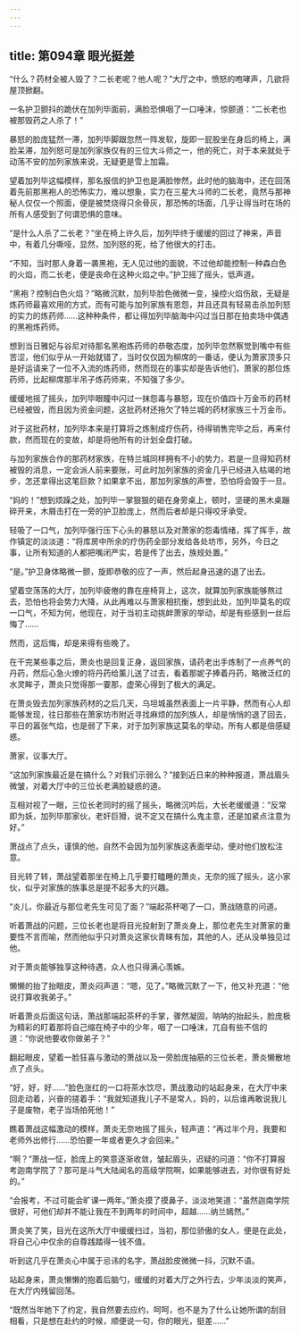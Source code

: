 ```yaml
---
---
---
```

title: 第094章 眼光挺差
---



“什么？药材全被人毁了？二长老呢？他人呢？”大厅之中，愤怒的咆哮声，几欲将屋顶掀翻。

一名护卫颤抖的跪伏在加列毕面前，满脸恐惧咽了一口唾沫，惊颤道：“二长老也被那毁药之人杀了！”

暴怒的脸庞猛然一滞，加列毕脚跟忽然一阵发软，旋即一屁股坐在身后的椅上，满脸呆滞，加列怒可是加列家族仅有的三位大斗师之一，他的死亡，对于本来就处于动荡不安的加列家族来说，无疑更是雪上加霜。

望着加列毕这幅模样，那名报信的护卫也是满脸惨然，此时他的脑海中，还在回荡着先前那黑袍人的恐怖实力，难以想象，实力在三星大斗师的二长老，竟然与那神秘人仅仅一个照面，便是被焚烧得只余骨灰，那恐怖的场面，几乎让得当时在场的所有人感受到了何谓恐惧的意味。

“是什么人杀了二长老？”坐在椅上许久后，加列毕终于缓缓的回过了神来，声音中，有着几分嘶哑，显然，加列怒的死，给了他很大的打击。

“不知，当时那人身着一袭黑袍，无人见过他的面貌，不过他却能控制一种森白色的火焰，而二长老，便是丧命在这种火焰之中。”护卫摇了摇头，低声道。

“黑袍？控制白色火焰？”略微沉默，加列毕脸色微微一变，操控火焰伤敌，无疑是炼药师最喜欢用的方式，而有可能与加列家族有恩怨，并且还具有轻易击杀加列怒的实力的炼药师……这种种条件，都让得加列毕脑海中闪过当日那在拍卖场中偶遇的黑袍炼药师。

想到当日雅妃与谷尼对待那名黑袍炼药师的恭敬态度，加列毕忽然察觉到嘴中有些苦涩，他们似乎从一开始就错了，当时仅仅因为柳席的一番话，便认为萧家顶多只是好运请来了一位不入流的炼药师，然而现在的事实却是告诉他们，萧家的那位炼药师，比起柳席那半吊子炼药师来，不知强了多少。

缓缓地摇了摇头，加列毕眼瞳中闪过一抹怨毒与暴怒，现在价值四十万金币的药材已经被毁，而且因为资金问题，这批药材还拖欠了特兰城的药材家族三十万金币。

对于这批药材，加列毕本来是打算将之炼制成疗伤药，待得销售完毕之后，再来付款，然而现在的变故，却是将他所有的计划全盘打破。

与加列家族合作的那药材家族，在特兰城同样拥有不小的势力，若是一旦得知药材被毁的消息，一定会派人前来要账，可此时加列家族的资金几乎已经进入枯竭的地步，怎还拿得出这笔巨款？如果拿不出，那加列家族的声誉，恐怕将会毁于一旦。

“妈的！”想到烦躁之处，加列毕一掌狠狠的砸在身旁桌上，顿时，坚硬的黑木桌蹦碎开来，木屑击打在一旁的护卫脸庞上，然而后者却是只得咬牙承受。

轻吸了一口气，加列毕强行压下心头的暴怒以及对萧家的怨毒情绪，挥了挥手，故作镇定的淡淡道：“将库房中所余的疗伤药全部分发给各处坊市，另外，今日之事，让所有知道的人都把嘴闭严实，若是传了出去，族规处置。”

“是。”护卫身体略微一颤，旋即恭敬的应了一声，然后起身迅速的退了出去。

望着空荡荡的大厅，加列毕疲倦的靠在座椅背上，这次，就算加列家族能够熬过去，恐怕也将会势力大降，从此再难以与萧家相抗衡，想到此处，加列毕莫名的叹一口气，不知为何，他现在，对于当初主动挑衅萧家的举动，却是有些感到一丝后悔了……

然而，这后悔，却是来得有些晚了。

在干完某些事之后，萧炎也是回复正身，返回家族，请药老出手炼制了一点养气的丹药，然后心急火燎的将丹药给薰儿送了过去，看着那妮子捧着丹药，略微泛红的水灵眸子，萧炎只觉得那一霎那，虚荣心得到了极大的满足。

在萧炎毁去加列家族药材的之后几天，乌坦城虽然表面上一片平静，然而有心人却能够发现，往日那些在萧家坊市附近寻找麻烦的加列族人，却是悄悄的退了回去，平日的嚣张气焰，也是弱了下来，对于加列家族这莫名的举动，所有人都是倍感疑惑。

萧家，议事大厅。

“这加列家族最近是在搞什么？对我们示弱么？”接到近日来的种种报道，萧战眉头微皱，对着大厅中的三位长老满脸疑惑的道。

互相对视了一眼，三位长老同时的摇了摇头，略微沉吟后，大长老缓缓道：“反常即为妖，加列毕那家伙，老奸巨猾，说不定又在搞什么鬼主意，还是加紧点注意为好。”

萧战点了点头，谨慎的他，自然不会因为加列家族这表面举动，便对他们放松注意。

目光转了转，萧战望着那坐在椅上几乎要打瞌睡的萧炎，无奈的摇了摇头，这小家伙，似乎对家族的族事总是提不起多大的兴趣。

“炎儿，你最近与那位老先生可见了面？”端起茶杯喝了一口，萧战随意的问道。

听着萧战的问题，三位长老也是将目光投射到了萧炎身上，那位老先生对萧家的重要性不言而喻，然而他似乎只对萧炎这家伙青睐有加，其他的人，还从没单独见过他。

对于萧炎能够独享这种待遇，众人也只得满心羡嫉。

懒懒的抬了抬眼皮，萧炎闷声道：“嗯，见了。”略微沉默了一下，他又补充道：“他说打算收我弟子。”

听着萧炎后面这句话，萧战那端起茶杯的手掌，骤然凝固，呐呐的抬起头，脸庞极为精彩的盯着那将自己缩在椅子中的少年，咽了一口唾沫，兀自有些不信的道：“你说他要收你做弟子？”

翻起眼皮，望着一脸狂喜与激动的萧战以及一旁脸庞抽筋的三位长老，萧炎懒散地点了点头。

“好，好，好……”脸色涨红的一口将茶水饮尽，萧战激动的站起身来，在大厅中来回走动着，兴奋的搓着手：“我就知道我儿子不是常人，妈的，以后谁再敢说我儿子是废物，老子当场拍死他！”

瞧着萧战这幅激动的模样，萧炎无奈地摇了摇头，轻声道：“再过半个月，我要和老师外出修行……恐怕要一年或者更久才会回来。”

“啊？”萧战一怔，脸庞上的笑意逐渐收敛，皱起眉头，迟疑的问道：“你不打算报考迦南学院了？那可是斗气大陆闻名的高级学院啊，如果能够进去，对你很有好处的。”

“会报考，不过可能会旷课一两年。”萧炎摸了摸鼻子，淡淡地笑道：“虽然迦南学院很好，可他们却并不能让我在不到两年的时间中，超越……纳兰嫣然。”

萧炎笑了笑，目光在这所大厅中缓缓扫过，当初，那位骄傲的女人，便是在此处，将自己心中仅余的自尊践踏得一钱不值。

听到这几乎在萧炎心中属于忌讳的名字，萧战脸皮微微一抖，沉默不语。

站起身来，萧炎懒懒的抱着后脑勺，缓缓的对着大厅之外行去，少年淡淡的笑声，在大厅内残留回荡。

“既然当年她下了约定，我自然要去应约，呵呵，也不是为了什么让她所谓的刮目相看，只是想在赴约的时候，顺便说一句，你的眼光，挺差……”